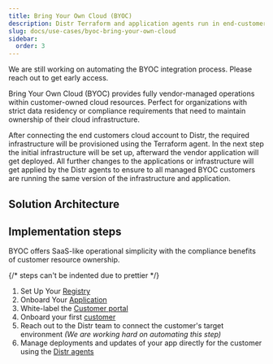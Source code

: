 ```yaml
---
title: Bring Your Own Cloud (BYOC)
description: Distr Terraform and application agents run in end-customer cloud environments, Terraform agents provision the infrastructure, and the application agents deploy, manage and update the software on top of it.
slug: docs/use-cases/byoc-bring-your-own-cloud
sidebar:
  order: 3
---
```



<Aside type="caution" title="Currently in development">
  We are still working on automating the BYOC integration process. Please reach
  out to get early access.
</Aside>

Bring Your Own Cloud (BYOC) provides fully vendor-managed operations within customer-owned cloud resources.
Perfect for organizations with strict data residency or compliance requirements that need to maintain ownership of their cloud infrastructure.

After connecting the end customers cloud account to Distr, the required infrastructure will be provisioned using the Terraform agent.
In the next step the initial infrastructure will be set up, afterward the vendor application will get deployed.
All further changes to the applications or infrastructure will get applied by the Distr agents to ensure to all managed BYOC customers
are running the same version of the infrastructure and application.

## Solution Architecture

<ThemedImage
  lightSrc={byocLight}
  darkSrc={byocDark}
  alt="Fully-Self-Managed diagram"
/>

## Implementation steps

<Aside type="note">
  BYOC offers SaaS-like operational simplicity with the compliance benefits of
  customer resource ownership.
</Aside>

<Steps>

{/* steps can't be indented due to prettier */}

1. Set Up Your [Registry](/docs/guides/container-registry/)
2. Onboard Your [Application](/docs/guides/onboarding-a-helm-app/)
3. White-label the [Customer portal](/docs/product/branding/)
4. Onboard your first [customer](/docs/guides/onboarding-a-new-customer/)
5. Reach out to the Distr team to connect the customer's target environment _(We are working hard on automating this step)_
6. Manage deployments and updates of your app directly for the customer using the [Distr agents](/docs/product/agents/)

</Steps>
